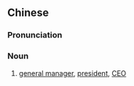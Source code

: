 {{also|总经理}}
==Chinese==
{{zh-forms|s=总经理|type=12}}

===Pronunciation===
{{zh-pron
|m=zǒngjīnglǐ
|c=zung2 ging1 lei5
|cat=n
}}

===Noun===
{{zh-noun}}

# [[general manager]], [[president]], [[CEO]]